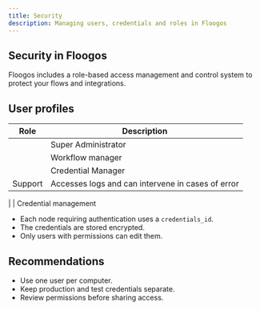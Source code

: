 ```yaml
---
title: Security
description: Managing users, credentials and roles in Floogos
---
```



## Security in Floogos

Floogos includes a role-based access management and control system to protect your flows and integrations.

## User profiles

| Role | Description |
|--------------------|------------------------------------------------------------|
| | Super Administrator | Has full access to all resources | |
| | Workflow manager | Can create, edit and execute flows |
| | Credential Manager | Can manage keys, tokens and access to external services | | Support | Accesses logs | Accesses logs, tokens, and access to external services | Support | Accesses logs, tokens, and access to external services |
| Support | Accesses logs and can intervene in cases of error |

| | Credential management
- Each node requiring authentication uses a `credentials_id`.
- The credentials are stored encrypted.
- Only users with permissions can edit them.

## Recommendations
- Use one user per computer.
- Keep production and test credentials separate.
- Review permissions before sharing access.